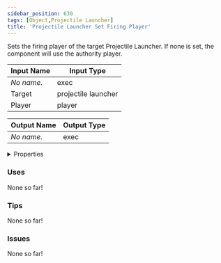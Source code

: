 ```yaml
---
sidebar_position: 630
tags: [Object,Projectile Launcher]
title: 'Projectile Launcher Set Firing Player'
---
```


Sets the firing player of the target Projectile Launcher. If none is set, the component will use the authority player.






<EsbSvg />

| Input Name | Input Type |
|-----------|-----------|
| *No name.* | exec |
| Target | projectile launcher |
| Player | player |

| Output Name | Output Type |
|-----------|-----------|
| *No name.* | exec |


<details>
  <summary>Properties</summary>
  <div>
    <div>
    <table>
      <thead>
        <tr>
          <th>Is beta required?</th>
          <th>❌</th>
        </tr>
        <tr>
          <th>Is this chip a trolling risk?</th>
          <th>❌</th>
        </tr>
        <tr>
          <th>Is this chip a role assignment risk?</th>
          <th>❌</th>
        </tr>
        <tr>
          <th>Chip UUID</th>
          <th>ebff1459-5eb7-456c-a753-f8267d45f79d</th>
        </tr>
      </thead>
    </table>
    </div>
  </div>
</details>

### Uses

None so far!

### Tips

None so far!

### Issues

None so far!